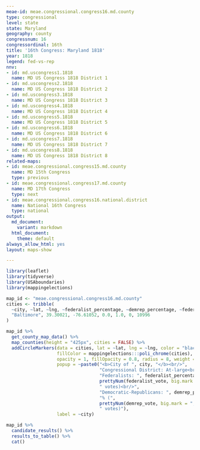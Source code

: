 ```yaml
---
meae-id: meae.congressional.congress16.md.county
type: congressional
level: state
state: Maryland
geography: county
congressnum: 16
congressordinal: 16th
title: '16th Congress: Maryland 1818'
year: 1818
legend: fed-vs-rep
nnv:
- id: md.uscongress1.1818
  name: MD US Congress 1818 District 1
- id: md.uscongress2.1818
  name: MD US Congress 1818 District 2
- id: md.uscongress3.1818
  name: MD US Congress 1818 District 3
- id: md.uscongress4.1818
  name: MD US Congress 1818 District 4
- id: md.uscongress5.1818
  name: MD US Congress 1818 District 5
- id: md.uscongress6.1818
  name: MD US Congress 1818 District 6
- id: md.uscongress7.1818
  name: MD US Congress 1818 District 7
- id: md.uscongress8.1818
  name: MD US Congress 1818 District 8
related-maps:
- id: meae.congressional.congress15.md.county
  name: MD 15th Congress
  type: previous
- id: meae.congressional.congress17.md.county
  name: MD 17th Congress
  type: next
- id: meae.congressional.congress16.national.district
  name: National 16th Congress
  type: national
output:
  md_document:
    variant: markdown
  html_document:
    theme: default
always_allow_html: yes
layout: maps-show

---
```


```r
library(leaflet)
library(tidyverse)
library(USAboundaries)
library(mappingelections)

map_id <- "meae.congressional.congress16.md.county"
cities <- tribble(
  ~city, ~lat, ~lng, ~federalist_percentage, ~demrep_percentage, ~federalist_vote, ~demrep_vote, 
  "Baltimore", 39.30021, -76.61052, 0.0, 1.0, 0, 10996 
)
```

<div class="map">

```r
map_id %>%
  get_county_map_data() %>%
  map_counties(height = "425px", cities = FALSE) %>% 
  addCircleMarkers(data = cities, lat = ~lat, lng = ~lng, color = "black",
                   fillColor = mappingelections:::poli_chrome(cities),
                   opacity = 1, fillOpacity = 0.8, radius = 8, weight = 3,
                   popup = ~paste0("<b>City of ", city, "</b><br/>",
                                   "Congressional District: At-large<br/>",
                                   "Federalists: ", federalist_percentage * 100, "% (", 
                                   prettyNum(federalist_vote, big.mark = ","), 
                                   " votes)<br/>",
                                   "Democratic-Republicans: ", demrep_percentage * 100,
                                   "% (", 
                                   prettyNum(demrep_vote, big.mark = ","),
                                   " votes)"),
                   label = ~city) 
```

</div>

<div class="results-table">

```r
map_id %>%
  candidate_results() %>%
  results_to_table() %>%
  cat()
```

</div>
